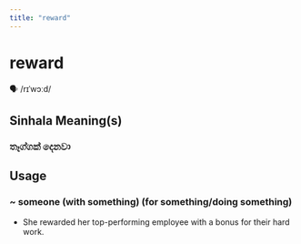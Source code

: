 ```yaml
---
title: "reward"
---
```


# reward

🗣️ /rɪˈwɔːd/

## Sinhala Meaning(s)

### තෑග්ගක් දෙනවා

## Usage

### ~ someone (with something) (for something/doing something)

- She rewarded her top-performing employee with a bonus for their hard work.

